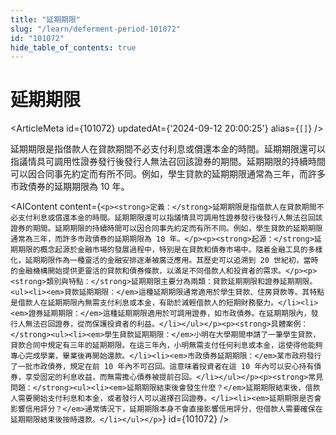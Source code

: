 ```yaml
---
title: "延期期限"
slug: "/learn/deferment-period-101072"
id: "101072"
hide_table_of_contents: true
---
```



# 延期期限

<ArticleMeta id={101072} updatedAt={'2024-09-12 20:00:25'} alias={`[]`} />
<div className='border-solid border-b border-t-0 my-4 border-[var(--ifm-color-gray-300)]' />

延期期限是指借款人在貸款期間不必支付利息或償還本金的時間。延期期限還可以指議情具可調用性證券發行後發行人無法召回該證券的期間。延期期限的持續時間可以因合同事先約定而有所不同。例如，學生貸款的延期期限通常為三年，而許多市政債券的延期期限為 10 年。

<AIContent content={`<p><strong>定義：</strong>延期期限是指借款人在貸款期間不必支付利息或償還本金的時間。延期期限還可以指議情具可調用性證券發行後發行人無法召回該證券的期間。延期期限的持續時間可以因合同事先約定而有所不同。例如，學生貸款的延期期限通常為三年，而許多市政債券的延期期限為 10 年。</p><p><strong>起源：</strong>延期期限的概念起源於金融市場的發展過程中，特別是在貸款和債券市場中。隨着金融工具的多樣化，延期期限作為一種靈活的金融安排逐漸被廣泛應用。其歷史可以追溯到 20 世紀初，當時的金融機構開始提供更靈活的貸款和債券條款，以滿足不同借款人和投資者的需求。</p><p><strong>類別與特點：</strong>延期期限主要分為兩類：貸款延期期限和證券延期期限。<ul><li><em>貸款延期期限：</em>這種延期期限通常適用於學生貸款、住房貸款等。其特點是借款人在延期期限內無需支付利息或本金，有助於減輕借款人的短期財務壓力。</li><li><em>證券延期期限：</em>這種延期期限適用於可調用證券，如市政債券。在延期期限內，發行人無法召回證券，從而保護投資者的利益。</li></ul></p><p><strong>具體案例：</strong><ul><li><em>學生貸款延期期限：</em>小明在大學期間申請了一筆學生貸款，貸款合同中規定有三年的延期期限。在這三年內，小明無需支付任何利息或本金，這使得他能夠專心完成學業，畢業後再開始還款。</li><li><em>市政債券延期期限：</em>某市政府發行了一批市政債券，規定在前 10 年內不可召回。這意味着投資者在這 10 年內可以安心持有債券，享受固定的利息收益，而無需擔心債券被提前召回。</li></ul></p><p><strong>常見問題：</strong><ul><li><em>延期期限結束後會發生什麼？</em>延期期限結束後，借款人需要開始支付利息和本金，或者發行人可以選擇召回證券。</li><li><em>延期期限是否會影響信用評分？</em>通常情況下，延期期限本身不會直接影響信用評分，但借款人需要確保在延期期限結束後按時還款。</li></ul></p>`} id={101072} />
